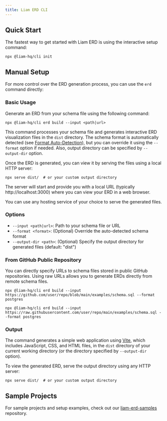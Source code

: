 ```yaml
---
title: Liam ERD CLI
---
```



## Quick Start

The fastest way to get started with Liam ERD is using the interactive setup command:

```npm
npx @liam-hq/cli init
```

## Manual Setup

For more control over the ERD generation process, you can use the `erd` command directly:

### Basic Usage

Generate an ERD from your schema file using the following command:

```npm
npx @liam-hq/cli erd build --input <path|url>
```

This command processes your schema file and generates interactive ERD visualization files in the `dist` directory. The schema format is automatically detected (see [Format Auto-Detection](/docs/parser/supported-formats#format-auto-detection)), but you can override it using the `--format` option if needed. Also, output directory can be specified by `--output-dir` option.

Once the ERD is generated, you can view it by serving the files using a local HTTP server:

```npm
npx serve dist/  # or your custom output directory
```

The server will start and provide you with a local URL (typically http://localhost:3000) where you can view your ERD in a web browser.

You can use any hosting service of your choice to serve the generated files.

### Options

- `--input <path|url>`: Path to your schema file or URL
- `--format <format>`: (Optional) Override the auto-detected schema format
- `--output-dir <path>`: (Optional) Specify the output directory for generated files (default: "dist")

### From GitHub Public Repository

You can directly specify URLs to schema files stored in public GitHub repositories. Using raw URLs allows you to generate ERDs directly from remote schema files.

```npm
npx @liam-hq/cli erd build --input https://github.com/user/repo/blob/main/examples/schema.sql --format postgres
```

```npm
npx @liam-hq/cli erd build --input https://raw.githubusercontent.com/user/repo/main/examples/schema.sql --format postgres
```


### Output

The command generates a simple web application using [Vite](https://vite.dev/), which includes JavaScript, CSS, and HTML files, in the `dist` directory of your current working directory (or the directory specified by `--output-dir` option).

To view the generated ERD, serve the output directory using any HTTP server:

```npm
npx serve dist/  # or your custom output directory
```

## Sample Projects

For sample projects and setup examples, check out our [liam-erd-samples](https://github.com/liam-hq/liam-erd-samples) repository.
